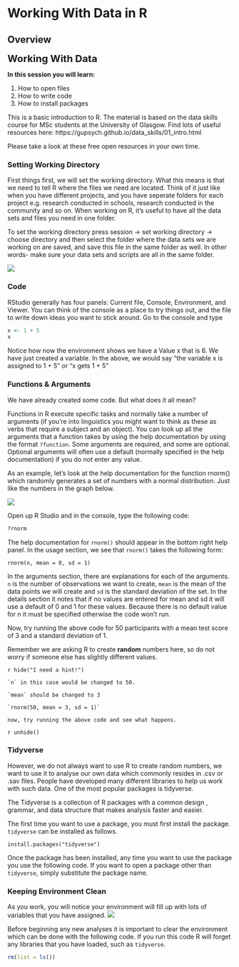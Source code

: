 # Working With Data in R

## Overview

<span style="font-size: 22px; font-weight: bold; color: var(--purple);">Working With Data</span>

**In this session you will learn\:**

1. How to open files
2. How to write code
3. How to install packages

This is a basic introduction to R. The material is based on the data skills course for MSc students at the University of Glasgow. Find lots of useful resources here: https://gupsych.github.io/data_skills/01_intro.html 

Please take a look at these free open resources in your own time.

### Setting Working Directory

First things first, we will set the working directory. What this means is that we need to tell R where the files we need are located. Think of it just like when you have different projects, and you have seperate folders for each project e.g. research conducted in schools, research conducted in the community and so on. When working on R, it's useful to have all the data sets and files you need in one folder.

To set the working directory press session -> set working directory -> choose directory and then select the folder where the data sets we are working on are saved, and save this file in the same folder as well. In other words- make sure your data sets and scripts are all in the same folder.

<img src="images/setwd.gif">

### Code

RStudio generally has four panels: Current file, Console, Environment, and Viewer. You can think of the console as a place to try things out, and the file to write down ideas you want to stick around. Go to the console and type

```r
x <- 1 + 5
x
```

Notice how now the environment shows we have a Value x that is 6. We have just created a variable. In the above, we would say “the variable x is assigned to 1 + 5” or “x gets 1 + 5”

### Functions & Arguments

We have already created some code. But what does it all mean?

Functions in R execute specific tasks and normally take a number of arguments (if you’re into linguistics you might want to think as these as verbs that require a subject and an object). You can look up all the arguments that a function takes by using the help documentation by using the format `?function`. Some arguments are required, and some are optional. Optional arguments will often use a default (normally specified in the help documentation) if you do not enter any value.

As an example, let’s look at the help documentation for the function rnorm() which randomly generates a set of numbers with a normal distribution. Just like the numbers in the graph below.

<img src="images/rplot.png">

Open up R Studio and in the console, type the following code:

```r
?rnorm
```

The help documentation for `rnorm()` should appear in the bottom right help panel. In the usage section, we see that `rnorm()` takes the following form:

```rnorm2
rnorm(n, mean = 0, sd = 1)
```

In the arguments section, there are explanations for each of the arguments. `n` is the number of observations we want to create, `mean` is the mean of the data points we will create and `sd` is the standard deviation of the set. In the details section it notes that if no values are entered for mean and sd it will use a default of 0 and 1 for these values. Because there is no default value for n it must be specified otherwise the code won’t run.

Now, try running the above code for 50 participants with a mean test score of 3 and a standard deviation of 1.

Remember we are asking R to create **random** numbers here, so do not worry if someone else has slightly different values.

`r hide("I need a hint!")`
```block
`n` in this case would be changed to 50. 

`mean` should be changed to 3

`rnorm(50, mean = 3, sd = 1)`

now, try running the above code and see what happens. 

```
`r unhide()`

### Tidyverse


However, we do not always want to use R to create random numbers, we want to use it to analyse our own data which commonly resides in .csv or .sav files. People have developed many different libraries to help us work with such data. One of the most popular packages is tidyverse.

The Tidyverse is a collection of R packages with a common design , grammar, and data structure that makes analysis faster and easier.

The first time you want to use a package, you must first install the package. `tidyverse` can be installed as follows.

```rinstall
install.packages("tidyverse")
```

Once the package has been installed, any time you want to use the package you use the following code. If you want to open a package other than `tidyverse`, simply substitute the package name. 



### Keeping Environment Clean

As you work, you will notice your environment will fill up with lots of variables that you have assigned. 
<img src="images/messy.png">

Before beginning any new analyses it is important to clear the environment which can be done with the following code. If you run this code R will forget any libraries that you have loaded, such as `tidyverse`.


```r
rm(list = ls())
```

